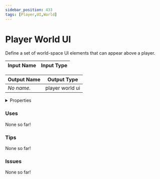 ```yaml
---
sidebar_position: 433
tags: [Player,UI,World]
---
```


# Player World UI

Define a set of world-space UI elements that can appear above a player.




<EsbSvg />

| Input Name | Input Type |
|-----------|-----------|

| Output Name | Output Type |
|-----------|-----------|
| *No name.* | player world ui |


<details>
  <summary>Properties</summary>
  <div>
    <div>
    <table>
      <thead>
        <tr>
          <th>Is beta required?</th>
          <th>❌</th>
        </tr>
        <tr>
          <th>Is this chip a trolling risk?</th>
          <th>❌</th>
        </tr>
        <tr>
          <th>Chip UUID</th>
          <th>ff2d1f81-d76c-456f-acf0-af1861822681</th>
        </tr>
      </thead>
    </table>
    </div>
  </div>
</details>

### Uses

None so far!

### Tips

None so far!

### Issues

None so far!